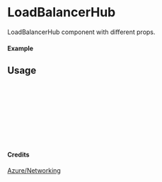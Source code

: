 
<Meta of={LoadBalancerHub} title="Azure/Networking/LoadBalancerHub" />

# LoadBalancerHub

LoadBalancerHub component with different props.

#### Example

<Canvas of={LoadBalancerHub.Primary} />

## Usage

```ts
import { LoadBalancerHub } from "yadl-ui";

const Example = () => {
  return (
      <LoadBalancerHub />
  );
};

export default Example;
```

#### Credits
[Azure/Networking](https://learn.microsoft.com/en-us/azure/architecture/icons/)
